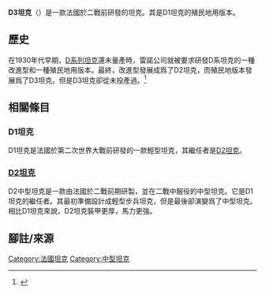 {{Infobox Weapon
 |name= D3中型坦克
 |image=
 |image_size=
 |caption=
 |origin={{FRA}}
 |wars=無
 |number=0輛（從未投產）
 |type=[[中型坦克|中型坦克]]
}}

'''D3坦克'''（{{lang-fr|Char D3}}）是一款法國於二戰前研發的坦克。其是D1坦克的殖民地用版本。

==歷史==
在1930年代早期，[[D1坦克|D系列坦克]]還未量產時，雷諾公司就被要求研發D系坦克的一種改進型和一種殖民地用版本。最終，改進型發展成爲了D2坦克，而殖民地版本發展爲了D3坦克。但是D3坦克卻從未投產過。<ref name=D11>{{Cite web|title=Renault D1 and Renault D2|url=http://www.littlewars.se/french1940/d1d2.html|accessdate=2014-04-30|archive-date=2014-10-09|archive-url=https://web.archive.org/web/20141009164233/http://www.littlewars.se/french1940/d1d2.html|dead-url=no}}</ref>

==相關條目==
===D1坦克===
D1坦克是法國於第二次世界大戰前研發的一款輕型坦克，其繼任者是[[D2坦克|D2坦克]]。
===[[D2坦克|D2坦克]]===
D2中型坦克是一款由法國於二戰前期研製，並在二戰中服役的中型坦克。它是D1坦克的繼任者。其最初準備設計成輕型步兵坦克，但是最後卻演變爲了中型坦克。相比D1坦克來說，D2坦克裝甲更厚，馬力更強。

==腳註/來源==
{{reflist}}
{{戰車主題}}

{{法國戰間期的裝甲戰鬥車輛}}

{{法國二戰期間的坦克與裝甲車}}
{{軍事小作品}}

[[Category:法國坦克|Category:法國坦克]]
[[Category:中型坦克|Category:中型坦克]]
